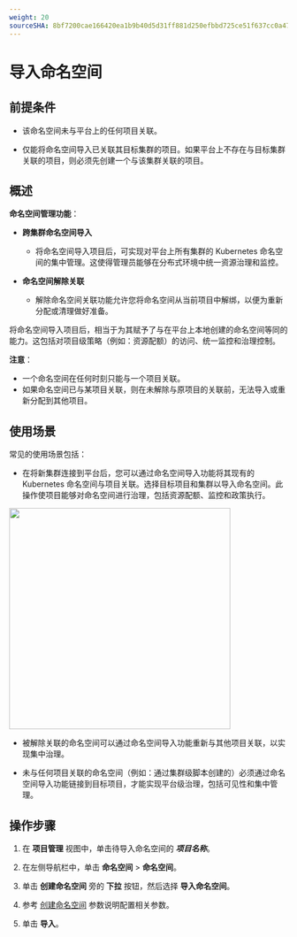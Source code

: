 ```yaml
---
weight: 20
sourceSHA: 8bf7200cae166420ea1b9b40d5d31ff881d250efbbd725ce51f637cc0a479159
---
```


# 导入命名空间

## 前提条件

- 该命名空间未与平台上的任何项目关联。

- 仅能将命名空间导入已关联其目标集群的项目。如果平台上不存在与目标集群关联的项目，则必须先创建一个与该集群关联的项目。

## 概述

**命名空间管理功能**：

- **跨集群命名空间导入**
  - 将命名空间导入项目后，可实现对平台上所有集群的 Kubernetes 命名空间的集中管理。这使得管理员能够在分布式环境中统一资源治理和监控。

- **命名空间解除关联**
  - 解除命名空间关联功能允许您将命名空间从当前项目中解绑，以便为重新分配或清理做好准备。

将命名空间导入项目后，相当于为其赋予了与在平台上本地创建的命名空间等同的能力。这包括对项目级策略（例如：资源配额）的访问、统一监控和治理控制。

**注意**：

- 一个命名空间在任何时刻只能与一个项目关联。
- 如果命名空间已与某项目关联，则在未解除与原项目的关联前，无法导入或重新分配到其他项目。

## 使用场景

常见的使用场景包括：

- 在将新集群连接到平台后，您可以通过命名空间导入功能将其现有的 Kubernetes 命名空间与项目关联。选择目标项目和集群以导入命名空间。此操作使项目能够对命名空间进行治理，包括资源配额、监控和政策执行。

<img src="./assets/nsimport.svg" width="400" />

- 被解除关联的命名空间可以通过命名空间导入功能重新与其他项目关联，以实现集中治理。

- 未与任何项目关联的命名空间（例如：通过集群级脚本创建的）必须通过命名空间导入功能链接到目标项目，才能实现平台级治理，包括可见性和集中管理。

## 操作步骤

1. 在 **项目管理** 视图中，单击待导入命名空间的 ***项目名称***。

2. 在左侧导航栏中，单击 **命名空间** > **命名空间**。

3. 单击 **创建命名空间** 旁的 **下拉** 按钮，然后选择 **导入命名空间**。

4. 参考 [创建命名空间](./create_namespace) 参数说明配置相关参数。

5. 单击 **导入**。

